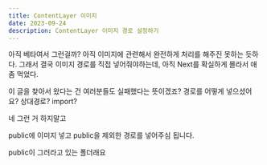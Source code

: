 ```yaml
---
title: ContentLayer 이미지
date: 2023-09-24
description: ContentLayer 이미지 경로 설정하기
---
```


아직 베타여서 그런걸까? 아직 이미지에 관련해서 완전하게 처리를 해주진 못하는 듯하다. 그래서 결국 이미지 경로를 직접 넣어줘야하는데, 아직 Next를 확실하게 몰라서 애좀 먹었다.

이 글을 찾아서 왔다는 건 여러분들도 실패했다는 뜻이겠죠? 경로를 어떻게 넣으셨어요? 상대경로? import?

네 그런 거 하지말고

public에 이미지 넣고 public을 제외한 경로를 넣어주심 됩니다.

public이 그러라고 있는 폴더래요
